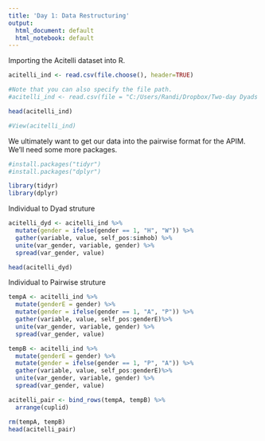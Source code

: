 ```yaml
---
title: 'Day 1: Data Restructuring'
output:
  html_document: default
  html_notebook: default
---
```



Importing the Acitelli dataset into R.

```r
acitelli_ind <- read.csv(file.choose(), header=TRUE)

#Note that you can also specify the file path.
#acitelli_ind <- read.csv(file = "C:/Users/Randi/Dropbox/Two-day Dyads (UCSF)/Workshop Materials/Data/acitelli individual.csv", header=TRUE)

head(acitelli_ind)

#View(acitelli_ind)
```



We ultimately want to get our data into the pairwise format for the APIM. We'll need some more packages.

```r
#install.packages("tidyr")
#install.packages("dplyr")

library(tidyr)
library(dplyr)
```



Individual to Dyad struture

```r
acitelli_dyd <- acitelli_ind %>% 
  mutate(gender = ifelse(gender == 1, "H", "W")) %>%
  gather(variable, value, self_pos:simhob) %>%
  unite(var_gender, variable, gender) %>%
  spread(var_gender, value)

head(acitelli_dyd)
```



Individual to Pairwise struture

```r
tempA <- acitelli_ind %>% 
  mutate(genderE = gender) %>%
  mutate(gender = ifelse(gender == 1, "A", "P")) %>%
  gather(variable, value, self_pos:genderE)%>%
  unite(var_gender, variable, gender) %>%
  spread(var_gender, value)

tempB <- acitelli_ind %>% 
  mutate(genderE = gender) %>%
  mutate(gender = ifelse(gender == 1, "P", "A")) %>%
  gather(variable, value, self_pos:genderE)%>%
  unite(var_gender, variable, gender) %>%
  spread(var_gender, value)

acitelli_pair <- bind_rows(tempA, tempB) %>%
  arrange(cuplid)

rm(tempA, tempB)
head(acitelli_pair)
```

